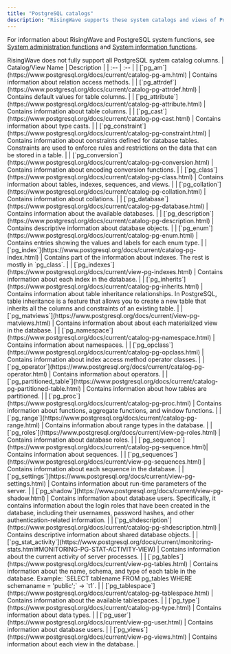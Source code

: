 ```yaml
---
title: "PostgreSQL catalogs"
description: "RisingWave supports these system catalogs and views of PostgreSQL."
---
```


For information about RisingWave and PostgreSQL system functions, see [System administration functions](/sql/functions/sys-admin) and [System information functions](/docs/current/sql-function-sys-info/).

<Note>
RisingWave does not fully support all PostgreSQL system catalog columns.
</Note>
| Catalog/View Name | Description |
| :-- | :-- |
| [`pg_am`](https://www.postgresql.org/docs/current/catalog-pg-am.html) | Contains information about relation access methods. |
| [`pg_attrdef`](https://www.postgresql.org/docs/current/catalog-pg-attrdef.html) | Contains default values for table columns. |
| [`pg_attribute`](https://www.postgresql.org/docs/current/catalog-pg-attribute.html) | Contains information about table columns. |
| [`pg_cast`](https://www.postgresql.org/docs/current/catalog-pg-cast.html) | Contains information about type casts. |
| [`pg_constraint`](https://www.postgresql.org/docs/current/catalog-pg-constraint.html) | Contains information about constraints defined for database tables. Constraints are used to enforce rules and restrictions on the data that can be stored in a table. |
| [`pg_conversion`](https://www.postgresql.org/docs/current/catalog-pg-conversion.html) | Contains information about encoding conversion functions. |
| [`pg_class`](https://www.postgresql.org/docs/current/catalog-pg-class.html) | Contains information about tables, indexes, sequences, and views. |
| [`pg_collation`](https://www.postgresql.org/docs/current/catalog-pg-collation.html) | Contains information about collations. |
| [`pg_database`](https://www.postgresql.org/docs/current/catalog-pg-database.html) | Contains information about the available databases. |
| [`pg_description`](https://www.postgresql.org/docs/current/catalog-pg-description.html) | Contains descriptive information about database objects. |
| [`pg_enum`](https://www.postgresql.org/docs/current/catalog-pg-enum.html) | Contains entries showing the values and labels for each enum type. |
| [`pg_index`](https://www.postgresql.org/docs/current/catalog-pg-index.html) | Contains part of the information about indexes. The rest is mostly in `pg_class`. |
| [`pg_indexes`](https://www.postgresql.org/docs/current/view-pg-indexes.html) | Contains information about each index in the database. |
| [`pg_inherits`](https://www.postgresql.org/docs/current/catalog-pg-inherits.html) | Contains information about table inheritance relationships. In PostgreSQL, table inheritance is a feature that allows you to create a new table that inherits all the columns and constraints of an existing table. |
| [`pg_matviews`](https://www.postgresql.org/docs/current/view-pg-matviews.html) | Contains information about about each materialized view in the database. |
| [`pg_namespace`](https://www.postgresql.org/docs/current/catalog-pg-namespace.html) | Contains information about namespaces. |
| [`pg_opclass`](https://www.postgresql.org/docs/current/catalog-pg-opclass.html) | Contains information about index access method operator classes. |
| [`pg_operator`](https://www.postgresql.org/docs/current/catalog-pg-operator.html) | Contains information about operators. |
| [`pg_partitioned_table`](https://www.postgresql.org/docs/current/catalog-pg-partitioned-table.html) | Contains information about how tables are partitioned. |
| [`pg_proc`](https://www.postgresql.org/docs/current/catalog-pg-proc.html) | Contains information about functions, aggregate functions, and window functions. |
| [`pg_range`](https://www.postgresql.org/docs/current/catalog-pg-range.html) | Contains information about range types in the database. |
| [`pg_roles`](https://www.postgresql.org/docs/current/view-pg-roles.html) | Contains information about database roles. |
| [`pg_sequence`](https://www.postgresql.org/docs/current/catalog-pg-sequence.html)| Contains information about sequences. |
| [`pg_sequences`](https://www.postgresql.org/docs/current/view-pg-sequences.html) | Contains information about each sequence in the database. |
| [`pg_settings`](https://www.postgresql.org/docs/current/view-pg-settings.html) | Contains information about run-time parameters of the server. |
| [`pg_shadow`](https://www.postgresql.org/docs/current/view-pg-shadow.html) | Contains information about database users. Specifically, it contains information about the login roles that have been created in the database, including their usernames, password hashes, and other authentication-related information. |
| [`pg_shdescription`](https://www.postgresql.org/docs/current/catalog-pg-shdescription.html) | Contains descriptive information about shared database objects. |
| [`pg_stat_activity`](https://www.postgresql.org/docs/current/monitoring-stats.html#MONITORING-PG-STAT-ACTIVITY-VIEW) | Contains information about the current activity of server processes. |
| [`pg_tables`](https://www.postgresql.org/docs/current/view-pg-tables.html) | Contains information about the name, schema, and type of each table in the database. Example: `SELECT tablename FROM pg_tables WHERE schemaname = 'public';` -> `t1`. |
| [`pg_tablespace`](https://www.postgresql.org/docs/current/catalog-pg-tablespace.html) | Contains information about the available tablespaces. |
| [`pg_type`](https://www.postgresql.org/docs/current/catalog-pg-type.html) | Contains information about data types. |
| [`pg_user`](https://www.postgresql.org/docs/current/view-pg-user.html) | Contains information about database users. |
| [`pg_views`](https://www.postgresql.org/docs/current/view-pg-views.html) | Contains information about each view in the database. |
